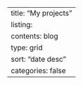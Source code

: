 ---
title: "My projects"
listing:
  contents: blog
  type: grid
  sort: "date desc"
  categories: false
---